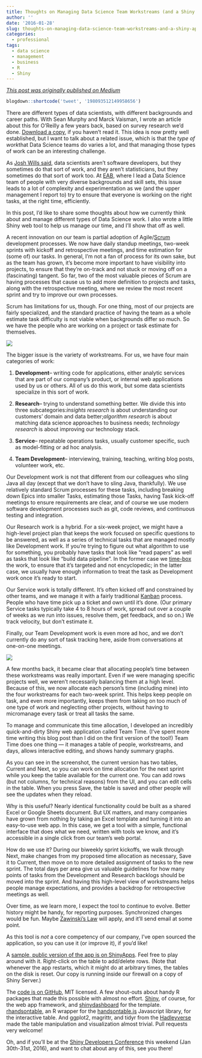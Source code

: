 ```yaml
---
title: Thoughts on Managing Data Science Team Workstreams (and a Shiny app)
author: ''
date: '2016-01-28'
slug: thoughts-on-managing-data-science-team-workstreams-and-a-shiny-app
categories:
  - professional
tags:
  - data science
  - management
  - business
  - R
  - Shiny
---
```


_[This post was originally published on Medium](https://medium.com/@HarlanH/thoughts-on-managing-data-science-team-workstreams-and-a-shiny-app-f2b25549946f)_

```r
blogdown::shortcode('tweet', '198093512149958656')
```

There are different types of data scientists, with different backgrounds and career paths. With Sean Murphy and Marck Vaisman, I wrote an article about this for O’Reilly a few years back, based on survey research we’d done. [Download a copy](http://shop.oreilly.com/product/0636920029014.do), if you haven’t read it. This idea is now pretty well established, but I want to talk about a related issue, which is that the *type of work*that Data Science teams do varies a lot, and that managing those types of work can be an interesting challenge.

As [Josh Wills said](https://twitter.com/josh_wills/status/198093512149958656), data scientists aren’t software developers, but they sometimes do that sort of work, and they aren’t statisticians, but they sometimes do that sort of work too. At [EAB](https://www.eab.com/), where I lead a Data Science team of people with very diverse backgrounds and skill sets, this issue leads to a lot of complexity and experimentation as we (and the upper management I report to) try to ensure that everyone is working on the right tasks, at the right time, efficiently.

In this post, I’d like to share some thoughts about how we currently think about and manage different types of Data Science work. I also wrote a little Shiny web tool to help us manage our time, and I’ll show that off as well.

A recent innovation on our team is partial adoption of Agile/[Scrum](https://en.wikipedia.org/wiki/Scrum_(software_development)) development processes. We now have daily standup meetings, two-week sprints with kickoff and retrospective meetings, and time estimation for (some of) our tasks. In general, I’m not a fan of process for its own sake, but as the team has grown, it’s become more important to have visibility into projects, to ensure that they’re on-track and not stuck or moving off on a (fascinating) tangent. So far, two of the most valuable pieces of Scrum are having processes that cause us to add more definition to projects and tasks, along with the retrospective meeting, where we review the most recent sprint and try to improve our own processes.

Scrum has limitations for us, though. For one thing, most of our projects are fairly specialized, and the standard practice of having the team as a whole estimate task difficulty is not viable when backgrounds differ so much. So we have the people who are working on a project or task estimate for themselves.

![](https://cdn-images-1.medium.com/max/2000/1*kNX1e4-zkdapyAGS1h4ziQ.png)

The bigger issue is the variety of workstreams. For us, we have four main categories of work:

1. **Development**– writing code for applications, either analytic services that are part of our company’s product, or internal web applications used by us or others. All of us do this work, but some data scientists specialize in this sort of work.

1. **Research**– trying to understand something better. We divide this into three subcategories:*insights research* is about understanding our customers’ domain and data better;*algorithm research* is about matching data science approaches to business needs; *technology research* is about improving our technology stack.

1. **Service**– repeatable operations tasks, usually customer specific, such as model-fitting or ad hoc analysis.

1. **Team Development**– interviewing, training, teaching, writing blog posts, volunteer work, etc.

Our Development work is not that different from our colleagues who sling Java all day (except that we don’t have to sling Java, thankfully). We use relatively standard Scrum processes for these tasks, including breaking down Epics into smaller Tasks, estimating those Tasks, having Task kick-off meetings to ensure requirements are clear, and of course we use modern software development processes such as git, code reviews, and continuous testing and integration.

Our Research work is a hybrid. For a six-week project, we might have a high-level project plan that keeps the work focused on specific questions to be answered, as well as a series of technical tasks that are managed mostly like Development work. If you’re trying to figure out what algorithm to use for something, you probably have tasks that look like “read papers” as well as tasks that look like “build data pipeline”. In the former case we [time-box](https://en.wikipedia.org/wiki/Timeboxing) the work, to ensure that it’s targeted and not encyclopedic; in the latter case, we usually have enough information to treat the task as Development work once it’s ready to start.

Our Service work is totally different. It’s often kicked off and constrained by other teams, and we manage it with a fairly traditional [Kanban](https://en.wikipedia.org/wiki/Kanban_(development)) process. People who have time pick up a ticket and own until it’s done. (Our primary Service tasks typically take 4 to 8 hours of work, spread out over a couple of weeks as we run into issues, resolve them, get feedback, and so on.) We track velocity, but don’t estimate it.

Finally, our Team Development work is even more ad hoc, and we don’t currently do any sort of task tracking here, aside from conversations at one-on-one meetings.

![](https://cdn-images-1.medium.com/max/2000/1*aYZ09Il8RFaF5GI_j2aXtg.png)

A few months back, it became clear that allocating people’s time between these workstreams was really important. Even if we were managing specific projects well, we weren’t necessarily balancing them at a high level. Because of this, we now allocate each person’s time (including mine) into the four workstreams for each two-week sprint. This helps keep people on task, and even more importantly, keeps them from taking on too much of one type of work and neglecting other projects, without having to micromanage every task or treat all tasks the same.

To manage and communicate this time allocation, I developed an incredibly quick-and-dirty Shiny web application called Team Time. (I’ve spent more time writing this blog post than I did on the first version of the tool!) Team Time does one thing — it manages a table of people, workstreams, and days, allows interactive editing, and shows handy summary graphs.

As you can see in the screenshot, the current version has two tables, Current and Next, so you can work on time allocation for the next sprint while you keep the table available for the current one. You can add rows (but not columns, for technical reasons) from the UI, and you can edit cells in the table. When you press Save, the table is saved and other people will see the updates when they reload.

Why is this useful? Nearly identical functionality could be built as a shared Excel or Google Sheets document. But UX matters, and many companies have grown from nothing by taking an Excel template and turning it into an easy-to-use web app. In this case, we get a tool with a simple, functional interface that does what we need, written with tools we know, and it’s accessible in a single click from our team’s web portal.

How do we use it? During our biweekly sprint kickoffs, we walk through Next, make changes from my proposed time allocation as necessary, Save it to Current, then move on to more detailed assignment of tasks to the new sprint. The total days per area give us valuable guidelines for how many points of tasks from the Development and Research backlogs should be moved into the sprint. And having this high-level view of workstreams helps people manage expectations, and provides a backdrop for retrospective meetings as well.

Over time, as we learn more, I expect the tool to continue to evolve. Better history might be handy, for reporting purposes. Synchronized changes would be fun. Maybe [Zawinski’s Law](http://www.catb.org/jargon/html/Z/Zawinskis-Law.html) will apply, and it’ll send email at some point.

As this tool is *not* a core competency of our company, I’ve open sourced the application, so you can use it (or improve it), if you’d like!

A [sample, public version of the app is on ShinyApps](https://harlanh.shinyapps.io/team-time/). Feel free to play around with it. Right-click on the table to add/delete rows. (Note that whenever the app restarts, which it might do at arbitrary times, the tables on the disk is reset. Our copy is running inside our firewall on a copy of Shiny Server.)

The [code is on GitHub](https://github.com/advisory/team-time), MIT licensed. A few shout-outs about handy R packages that made this possible with almost no effort. [Shiny](http://shiny.rstudio.com/), of course, for the web app framework, and [shinydashboard](https://rstudio.github.io/shinydashboard/) for the template. [rhandsontable](http://jrowen.github.io/rhandsontable/), an R wrapper for the [handsontable.js](https://handsontable.com/) Javascript library, for the interactive table. And ggplot2, magrittr, and tidyr from the [Hadleyverse](http://blog.revolutionanalytics.com/2015/03/hadleyverse.html) made the table manipulation and visualization almost trivial. Pull requests very welcome!

Oh, and if you’ll be at the [Shiny Developers Conference](https://www.rstudio.com/shinydevcon/) this weekend (Jan 30th-31st, 2016), and want to chat about any of this, see you there!

